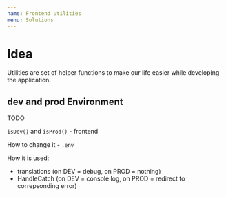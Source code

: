 ```yaml
---
name: Frontend utilities
menu: Solutions
---
```


# Idea

Utilities are set of helper functions to make our life easier while developing the application.

## dev and prod Environment

TODO

`isDev()` and `isProd()` - frontend

How to change it - `.env`

How it is used:
- translations (on DEV = debug, on PROD = nothing)
- HandleCatch (on DEV = console log, on PROD = redirect to correpsonding error)